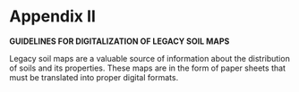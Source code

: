 # Appendix II  {-}

**GUIDELINES FOR DIGITALIZATION OF LEGACY SOIL MAPS**

Legacy soil maps are a valuable source of information about the distribution of soils and its properties. These maps are in the form of paper sheets that must be translated into proper digital formats. 

 
